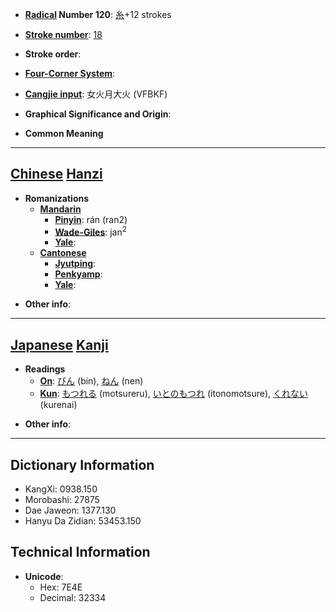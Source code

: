 * '''[[Wiktionary:Chinese radical index| Radical]] Number 120''': [[Wiktionary:Chinese radical index 糸|糸]]+12 strokes

* '''[[Wiktionary:Chinese total strokes index|Stroke number]]''': [[Wiktionary:Chinese total strokes index 18|18]]

* '''Stroke order''': 

* '''[[Wiktionary:Chinese four corner index|Four-Corner System]]''': 

* '''[[Wiktionary:Chinese Cangjie index|Cangjie input]]''': 女火月大火 (VFBKF)

* '''Graphical Significance and Origin''': 

* '''Common Meaning'''

----

== [[Chinese]] [[Hanzi]] ==

* '''Romanizations'''
** '''[[Mandarin]]'''
*** '''[[Pinyin]]''': rán (ran2)
*** '''[[Wade-Giles]]''': jan<sup>2</sup>
*** '''[[Yale]]''': 
** '''[[Cantonese]]'''
*** '''[[Jyutping]]''':
*** '''[[Penkyamp]]''': 
*** '''[[Yale]]''': 

* '''Other info''': 

----

== [[Japanese]] [[Kanji]] ==

* '''Readings'''
** '''[[On]]''': [[びん]] (bin), [[ねん]] (nen)
** '''[[Kun]]''': [[もつれる]] (motsureru), [[いとのもつれ]] (itonomotsure), [[くれない]] (kurenai)

* '''Other info''':  

----

== Dictionary Information ==

* KangXi: 0938.150
* Morobashi: 27875
* Dae Jaweon: 1377.130
* Hanyu Da Zidian: 53453.150

== Technical Information ==

* '''Unicode''':
** Hex: 7E4E
** Decimal: 32334